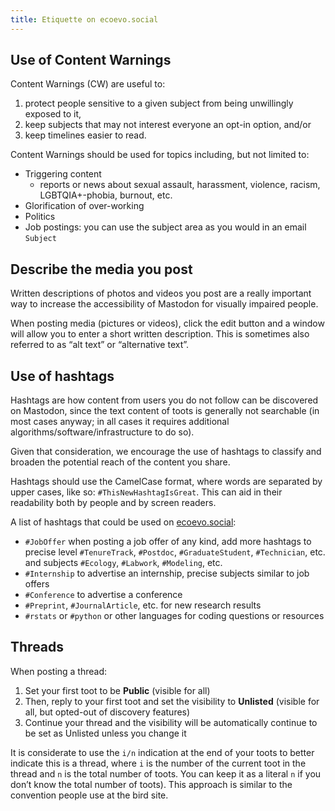 ```yaml
---
title: Etiquette on ecoevo.social
---
```


## Use of Content Warnings

Content Warnings (CW) are useful to:

1) protect people sensitive to a given subject from being unwillingly exposed to it,
2) keep subjects that may not interest everyone an opt-in option, and/or 
3) keep timelines easier to read.

Content Warnings should be used for topics including, but not limited to:

* Triggering content
	* reports or news about sexual assault, harassment, violence, racism, LGBTQIA+-phobia, burnout, etc.
* Glorification of over-working
* Politics
* Job postings: you can use the subject area as you would in an email `Subject`

## Describe the media you post

Written descriptions of photos and videos you post are a really important way to increase
the accessibility of Mastodon for visually impaired people.

When posting media (pictures or videos), click the edit button and a window will
allow you to enter a short written description.
This is sometimes also referred to as "alt text" or "alternative text".

## Use of hashtags

Hashtags are how content from users you do not follow can be discovered on Mastodon, since the text content of toots
is generally not searchable (in most cases anyway; in all cases it requires additional algorithms/software/infrastructure to do so).

Given that consideration, we encourage the use of hashtags to classify and broaden the potential reach of the content you share.

Hashtags should use the CamelCase format, where words are separated by upper cases, like so: `#ThisNewHashtagIsGreat`.
This can aid in their readability both by people and by screen readers.

A list of hashtags that could be used on [ecoevo.social](https://ecoevo.social):

* `#JobOffer` when posting a job offer of any kind, add more hashtags to precise level
	`#TenureTrack`, `#Postdoc`, `#GraduateStudent`, `#Technician`, etc. and 
	subjects `#Ecology`, `#Labwork`, `#Modeling`, etc.
* `#Internship` to advertise an internship, precise subjects similar to job offers
* `#Conference` to advertise a conference
* `#Preprint`, `#JournalArticle`, etc. for new research results
* `#rstats` or `#python` or other languages for coding questions or resources

## Threads

When posting a thread:

1. Set your first toot to be **Public** (visible for all)
2. Then, reply to your first toot and set the visibility to **Unlisted** (visible for all, but opted-out of discovery features)
3. Continue your thread and the visibility will be automatically continue to be set as Unlisted unless you change it

It is considerate to use the `i/n` indication at the end of your toots to better indicate this is a thread,
where `i` is the number of the current toot in the thread and `n` is the total number of toots. You can keep it as a
literal `n` if you don't know the total number of toots). This approach is similar to the convention people use at the bird site.
